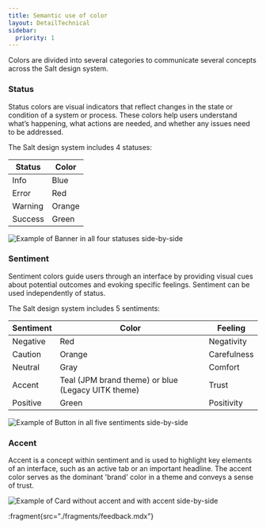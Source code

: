 ```yaml
---
title: Semantic use of color
layout: DetailTechnical
sidebar:
  priority: 1
---
```


Colors are divided into several categories to communicate several concepts across the Salt design system.

### Status

Status colors are visual indicators that reflect changes in the state or condition of a system or process. These colors help users understand what’s happening, what actions are needed, and whether any issues need to be addressed.

The Salt design system includes 4 statuses:

| Status  | Color  |
| ------- | ------ |
| Info    | Blue   |
| Error   | Red    |
| Warning | Orange |
| Success | Green  |

<Image
  src="/img/foundations/color-status.png"
  alt="Example of Banner in all four statuses side-by-side"
/>

### Sentiment

Sentiment colors guide users through an interface by providing visual cues about potential outcomes and evoking specific feelings. Sentiment can be used independently of status.

The Salt design system includes 5 sentiments:

| Sentiment | Color                                              | Feeling     |
| --------- | -------------------------------------------------- | ----------- |
| Negative  | Red                                                | Negativity  |
| Caution   | Orange                                             | Carefulness |
| Neutral   | Gray                                               | Comfort     |
| Accent    | Teal (JPM brand theme) or blue (Legacy UITK theme) | Trust       |
| Positive  | Green                                              | Positivity  |

<Image
  src="/img/foundations/color-sentiment.png"
  alt="Example of Button in all five sentiments side-by-side"
/>

### Accent

Accent is a concept within sentiment and is used to highlight key elements of an interface, such as an active tab or an important headline. The accent color serves as the dominant 'brand' color in a theme and conveys a sense of trust.

<Image
  src="/img/foundations/color-accent.png"
  alt="Example of Card without accent and with accent side-by-side"
/>

:fragment{src="./fragments/feedback.mdx"}
